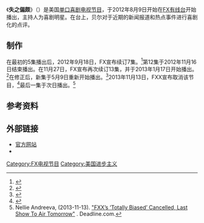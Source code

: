 {{Infobox television
| show_name            = 失之偏颇<br>Totally Biased with W. Kamau Bell
| image                = 
| caption              = 
| show_name_2          = 
| genre                = [[喜剧|喜剧]]<br>[[讽刺|讽刺]]
| format               = [[单口喜剧|单口喜剧]]<br>[[脱口秀|脱口秀]]
| creator              =
| developer            = 
| writer               = W. Kamau Bell<br/>Chuck Sklar<br/>Janine Brito<br/>Hari Kondabolu<br/>Danny Vermont<br/>Kevin Avery<br/>Kevin Kataoka<br/>Dwayne Kennedy<br/>Aparna Nancherla<br/>Guy Branum
| director             =
| creative_director    = 
| presenter            = 
| starring             = W. Kamau Bell
| judges               = 
| voices               = 
| narrated             = 
| theme_music_composer = 
| opentheme            = 
| endtheme             = 
| composer             = 
| country              = [[美国|美国]]
| language             = [[英语|英语]]
| num_seasons          = 2
| num_episodes         = 64
| list_episodes        = 
| executive_producer   = [[克里斯·洛克|克里斯·洛克]]<br/>[[Chuck_Sklar|Chuck Sklar]]<br/>[[Keri_Smith_Esgula|Keri Smith Esgula]]
| producer             = 
| editor               = 
| location             = 
| cinematography       = 
| camera               = 
| runtime              = 22分钟
| company              = CR Enterprises<br>FX Productions
| distributor          = 
| channel              = [[FX_(电视频道)|FX有线台]]{{small|（2012-2013）}} <br>[[FXX|FXX]] {{small|（2013年）}}
| picture_format       = [[720p|720p]]([[HDTV|HDTV]])
| audio_format         = 
| first_run            = 
| first_aired          = 2012年8月9日
| last_aired           = 2013年11月14日
| preceded_by          = 
| followed_by          = 
| related              = 
| website              = https://web.archive.org/web/20121221174928/http://www.fxnetworks.com/totallybiased/
| website_title        = "Totally Biased with W. Kamau Bell"
| production_website   = 
}}
《'''失之偏颇'''》（{{lang|en|Totally Biased with W. Kamau Bell}}）是美国[[单口喜剧|单口喜剧]][[电视节目|电视节目]]，于2012年8月9日开始在[[FX_(电视频道)|FX有线台]]开始播出，主持人为喜剧明星{{link-en|W·克莫·贝尔|W. Kamau Bell}}。在台上，贝尔对于近期的新闻报道和热点事件进行喜剧化的点评。

== 制作 ==
在最初的5集播出后，2012年9月18日，FX宣布续订7集。<ref>{{cite web |author=Sean O'Neal |url=http://www.avclub.com/articles/fx-orders-more-totally-biased-with-w-kamau-bell,85104/ |title=FX orders more Totally Biased With W. Kamau Bell | Newswire |publisher=The A.V. Club |date=2012-09-18 |accessdate=2012-11-17 |archive-date=2012-11-24 |archive-url=https://web.archive.org/web/20121124082321/http://www.avclub.com/articles/fx-orders-more-totally-biased-with-w-kamau-bell,85104/ |dead-url=no }}</ref>第12集于2012年11月16日结束播出。在11月27日，FX宣布再次续订13集，并于2013年1月17日开始播出。<ref>{{cite web|url=http://tvbythenumbers.zap2it.com/2012/11/27/brand-x-with-russsell-brand-and-totally-biased-with-w-kamau-bell-renewed-by-fx/159047/|title='Brand X With Russell Brand' and 'Totally Biased With W. Kamau Bell' Renewed by FX|last=Bibel|first=Sara|publisher=[[TV_by_the_Numbers|TV by the Numbers]]|date=November 27, 2012|accessdate=November 27, 2012|archive-date=2013-05-18|archive-url=https://web.archive.org/web/20130518093930/http://tvbythenumbers.zap2it.com/2012/11/27/brand-x-with-russsell-brand-and-totally-biased-with-w-kamau-bell-renewed-by-fx/159047/|dead-url=yes}}</ref>在修正后，新集于5月9日重新开始播出。<ref>{{cite web|url=http://www.fxnetworks.com/totallybiased/about|title=About the show|accessdate=April 9, 2013|deadurl=yes|archiveurl=https://web.archive.org/web/20130423083942/http://www.fxnetworks.com/totallybiased/about|archivedate=2013年4月23日}}</ref>2013年11月13日，FXX宣布取消该节目，<ref>{{cite web|author=Sara Bibel|title='Totally Biased With W. Kamau Bell' Canceled by FXX|url=http://tvbythenumbers.zap2it.com/2013/11/13/totally-biased-with-w-kamau-bell-canceled-by-fxx/215543/|work=TV by the Numbers|date=2013-11-13|accessdate=2014-01-13|archive-date=2014-02-16|archive-url=https://web.archive.org/web/20140216140857/http://tvbythenumbers.zap2it.com/2013/11/13/totally-biased-with-w-kamau-bell-canceled-by-fxx/215543/|dead-url=yes}}</ref>最后一集于次日播出。<ref>Nellie Andreeva, (2013-11-13). [http://www.deadline.com/2013/11/fxxs-totally-biased-cancelled-last-show-to-air-tomorrow/ "FXX’s ‘Totally Biased’ Cancelled, Last Show To Air Tomorrow"] {{Wayback|url=http://www.deadline.com/2013/11/fxxs-totally-biased-cancelled-last-show-to-air-tomorrow/ |date=20140122173504 }}. Deadline.com.</ref>

== 参考资料 ==
{{Reflist}}

== 外部链接 ==
* [https://web.archive.org/web/20121221174928/http://www.fxnetworks.com/totallybiased/ 官方网站]
*{{IMDb title|id=2330549|title=Totally Biased with W. Kamau Bell}}

{{FX電視節目}}
{{FXX電視節目}}

[[Category:FX电视节目|Category:FX电视节目]]
[[Category:美国进步主义|Category:美国进步主义]]